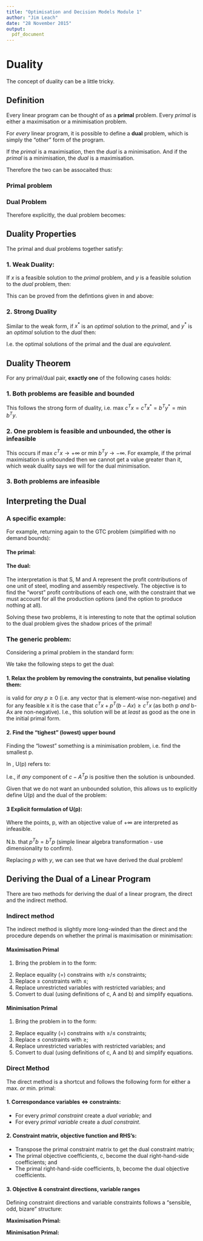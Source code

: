 ```yaml
---
title: "Optimisation and Decision Models Module 1"
author: "Jim Leach"
date: "28 November 2015"
output:
  pdf_document
---
```


# Duality

The concept of duality can be a little tricky.

## Definition

Every linear program can be thought of as a __primal__ problem. Every _primal_ is either a maximisation or a minimisation problem. 

For _every_ linear program, it is possible to define a __dual__ problem, which is simply the "other" form of the program. 

If the _primal_ is a maximisation, then the _dual_ is a minimisation. And if the _primal_ is a minimisation, the _dual_ is a maximisation. 

Therefore the two can be assocaited thus:

### Primal problem

\begin{equation}\label{eq:primal}
\begin{split}
    \text{maximise} \\
        c^Tx \\
    \text{subject to} \\ 
            Ax \leq b \\
            x \in \mathbb{R}_{+}^{n} \\
            \Updownarrow            
\end{split}
\end{equation}


### Dual Problem

\begin{equation}\label{eq:dual}
\begin{split}
    \Updownarrow \\
    \text{minimise} \\
        b^Ty \\
    \text{subject to} \\
        A^Ty \geq c \\
        y \in \mathbb{R}_+^m
\end{split}
\end{equation}


Therefore explicitly, the dual problem becomes:

\begin{equation}
\begin{split}
    \text{minimise} \sum_{i=1}^m b_iy_i \\
    \text{subject to} \sum_{i=1}^m a_{ij} y_i \geq c_j \quad \forall j=1,...n \\
    y_1, ..., y_m \geq 0
\end{split}
\end{equation}

## Duality Properties

The primal and dual problems together satisfy:

### 1. Weak Duality:

If $x$ is a feasible solution to the _primal_ problem, and $y$ is a feasible solution to the _dual_ problem, then:

\begin{equation}
c^Tx\leq b^Ty
\end{equation}

This can be proved from the defintions given in \eqref{eq:primal} and \eqref{eq:dual} above:

\begin{equation}\label{eq:proof}
\begin{split}
    \text{It is known from the dual that: } c \leq A^Ty \\
    \\
    \therefore\quad \text{substituting this in: } c^Tx \leq (A^Ty)^Tx \\
    \\
    \text{this gives:} \\
    c^Tx \leq y^TAx \\
    \\
    \text{(given that } (A^T)^T = A \text{ and } (AB)^T = A^TB^T \text{)}\\
    \\
    \text{We also know that: }Ax \leq b \text{ (from the primal)} \\
    \therefore\quad c^Tx \leq y^Tb \\
    \therefore\quad c^Tx \leq b^Ty
\end{split}
\end{equation}

### 2. Strong Duality

Similar to the weak form, if $x^*$ is an _optimal_ solution to the _primal_, and $y^*$ is an _optimal_ solution to the _dual_ then:

\begin{equation}\label{eq:strong}
c^Tx^* = b^Ty^*
\end{equation}

I.e. the optimal solutions of the primal and the dual are _equivalent_.

## Duality Theorem

For any primal/dual pair, __exactly one__ of the following cases holds:

### 1. Both problems are feasible and bounded

This follows the strong form of duality, i.e. $\text{max } c^Tx = c^Tx^* = b^Ty^* = \text{min } b^Ty$.

### 2. One problem is feasible and unbounded, the other is infeasible

This occurs if $\text{max } c^Tx \rightarrow +\infty$ or $\text{min } b^Ty \rightarrow - \infty$. For example, if the primal maximisation is unbounded then we cannot get a value greater than it, which weak duality says we will for the dual minimisation.

### 3. Both problems are infeasible

## Interpreting the Dual

### A specific example:

For example, returning again to the GTC problem (simplified with no demand bounds):

#### The primal:

\begin{equation}
\begin{split}
\text{max } 0.13W + 0.10P \\
\text{subject to:}\\
1.5W + 1.0P \leq 27000 \\
1.0W + 1.0P \leq 21000 \\
0.3W + 0.5P \leq 9000 \\
W, P \geq 0
\end{split}
\end{equation}

#### The dual:

\begin{equation}
\begin{split}
\text{min } 27000S + 21000M + 9000A \\
\text{subject to:} \\
1.5S + 1.0M + 0.3A \geq 0.13 \\
1.0S + 1.0M + 0.5A \geq 0.10 \\
S, M, A, \geq 0
\end{split}
\end{equation}

The interpretation is that S, M and A represent the profit contributions of one unit of steel, modling and assembly respectively. The objective is to find the "worst" profit contributions of each one, with the constraint that we must account for all the production options (and the option to produce nothing at all).

Solving these two problems, it is interesting to note that the optimal solution to the dual problem gives the shadow prices of the primal!

### The generic problem:

Considering a primal problem in the standard form:

\begin{equation}\label{eq:primal2}
\begin{split}
    \text{maximise} \\
        c^Tx \\
    \text{subject to} \\ 
            Ax \leq b \\
            x \in \mathbb{R}_{+}^{n}
\end{split}
\end{equation}

We take the following steps to get the dual:

#### 1. Relax the problem by removing the constraints, but penalise violating them:

\begin{equation} \label{eq:relax}
U(p) = \begin{split} \text{max } c^Tx + p^T(b-Ax) \\ \text{s.t. } x \in \mathbb{R}_+^n \end{split}
\end{equation}

\eqref{eq:relax} is valid for _any_ $p \geq 0$ (i.e. any vector that is element-wise non-negative) and for any feasible x it is the case that $c^Tx + p^T(b-Ax)\geq c^Tx$ (as both p _and_ b-Ax are non-negative). I.e., this solution will be at _least_ as good as the one in the initial primal form. 

#### 2. Find the "tighest" (lowest) upper bound

Finding the "lowest" something is a minimisation problem, i.e. find the smallest p.

\begin{equation} \label{eq:min_up}
\begin{split}
\text{minimise } U(p) \\
\text{s.t. } p\in\mathbb{R}_+^m
\end{split}
\end{equation}

In \eqref{eq:min_up}, U(p) refers to:

\begin{equation}
\begin{split}
U(p) = \text{maximise } c^Tx + p^T(b - Ax) \\
\\
= \text{maximise } p^Tb + (c - A^Tp)^Tx \\
\text{ (As neither p nor b directly depend on x)} \\
\\
= p^Tb + \text{maximise } (c - A^Tp)^Tx \\
= \begin{cases} 
        p^Tb\text{ if }c-A^Tp \leq 0 \\ 
        + \infty \text{ otherwise} 
    \end{cases}
\end{split}
\end{equation}

I.e., if _any_  component of $c-A^Tp$ is positive then the solution is unbounded. 

Given that we do not want an unbounded solution, this allows us to explicitly define U(p) and the dual of the problem:

#### 3 Explicit formulation of U(p):

\begin{equation}
\begin{split}
\text{minimse } b^Tp \\
\text{s.t. } \\
A^Tp \geq c \\
p\in\mathbb{R}_+^m
\end{split}
\end{equation}

Where the points, p, with an objective value of $+\infty$ are interpreted as infeasible.

N.b. that $p^Tb = b^Tp$ (simple linear algebra transformation - use dimensionality to confirm).

Replacing $p$ with $y$, we can see that we have derived the dual problem!

## Deriving the Dual of a Linear Program

There are two methods for deriving the dual of a linear program, the direct and the indirect method.

### Indirect method

The indirect method is slightly more long-winded than the direct and the procedure depends on whether the primal is maximisation or minimisation:

#### Maximisation Primal

1. Bring the problem in to the form:

\begin{equation}
\begin{split}
\text{maximise } c^Tx \\
\text{s.t.} \\
    Ax\leq b \\
    x \in \mathbb{R}_+^n
\end{split}\end{equation}

2. Replace equality (=) constrains with $\geq$/$\leq$ constraints;
3. Replace $\geq$ constraints with $\leq$; 
4. Replace unrestricted variables with restricted variables; and
5. Convert to dual (using definitions of c, A and b) and simplify equations.

#### Minimisation Primal

1. Bring the problem in to the form:

\begin{equation}
\begin{split}
\text{minimise } b^Ty \\
\text{s.t.} \\
    A^Ty \geq c \\
    y \in \mathbb{R}_+^n
\end{split}\end{equation}

2. Replace equality (=) constrains with $\geq$/$\leq$ constraints;
3. Replace $\leq$ constraints with $\geq$; 
4. Replace unrestricted variables with restricted variables; and
5. Convert to dual (using definitions of c, A and b) and simplify equations.

### Direct Method

The direct method is a shortcut and follows the following form for either a max. _or_ min. primal:

#### 1. Correspondance variables $\Leftrightarrow$ constraints:

* For every _primal constraint_ create a _dual variable_; and
* For every _primal variable_ create a _dual constraint_.

#### 2. Constraint matrix, objective function and RHS's:

* Transpose the primal constraint matrix to get the dual constraint matrix;
* The primal objective coefficients, c, become the dual right-hand-side coefficients; and
* The primal right-hand-side coefficients, b, become the dual objective coefficients.

#### 3. Objective & constraint directions, variable ranges

Defining constraint directions and variable constraints follows a "sensible, odd, bizare" structure:

__Maximisation Primal:__

\begin{tabular}{c c c}
 i-th primal constraint & i-th dual variable & SOB \\ \hline
 $a_i^Tx\leq b_i$ & $y_i \geq 0$ & sensible - we expect we can only take values "up to" something\\
 $a_i^Tx = b_i$ & $y_i \text{ unrestricted}$ & odd \\
 $a_i^Tx\geq b_i$ & $y_i \leq 0$ & bizarre - we're maximising something that can go up to $+\infty$
\end{tabular}

\begin{tabular}{c c c}
 i-th primal variable & i-th dual constraint & SOB \\ \hline
 $x_i \geq 0$ & $a_j^Ty \geq c_j$ & sensible - we expect non-negative values in maximisation\\
 $x_i \text{unrestricted}$ & $a_j^Ty = c_j$ & odd \\
 $x_i \leq 0$ & $a_j^Ty \leq c_j$ & bizarre - we dont't expect negative values in maximisation
\end{tabular}




__Minimisation Primal:__

\begin{tabular}{c c c}
 i-th primal constraint & i-th dual variable & SOB \\ \hline
 $a_i^Tx\geq b_i$ & $y_i \geq 0$ & sensible - we expect we can only take values above something\\
 $a_i^Tx = b_i$ & $y_i \text{ unrestricted}$ & odd \\
 $a_i^Tx\leq b_i$ & $y_i \leq 0$ & bizarre - we're minimising something that can go down to $-\infty$
\end{tabular}

\begin{tabular}{c c c}
 i-th primal variable & i-th dual constraint & SOB \\ \hline
 $x_i \geq 0$ & $a_j^Ty \leq c_j$ & sensible - we expect non-negative values\\
 $x_i \text{unrestricted}$ & $a_j^Ty = c_j$ & odd \\
 $x_i \leq 0$ & $a_j^Ty \geq c_j$ & bizarre - we're minimising something that can go down to $-\infty$
\end{tabular}